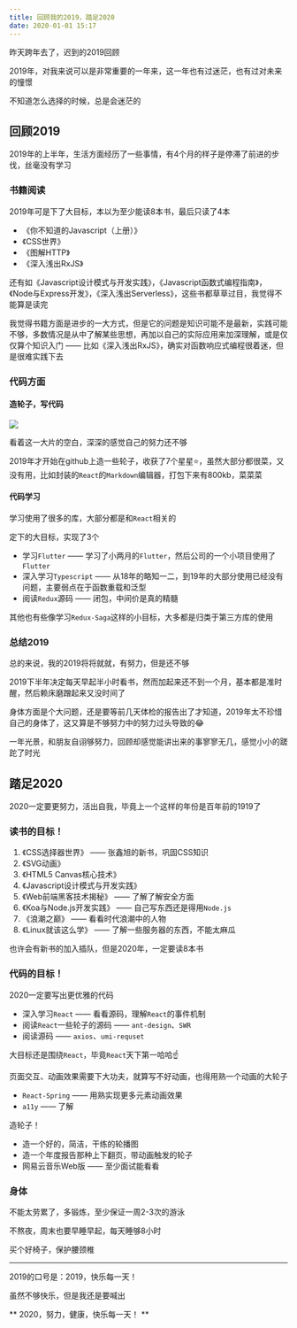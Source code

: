 ```yaml
---
title: 回顾我的2019，踏足2020
date: 2020-01-01 15:17
---
```


昨天跨年去了，迟到的2019回顾

2019年，对我来说可以是非常重要的一年来，这一年也有过迷茫，也有过对未来的憧憬

不知道怎么选择的时候，总是会迷茫的

## 回顾2019

2019年的上半年，生活方面经历了一些事情，有4个月的样子是停滞了前进的步伐，丝毫没有学习

### 书籍阅读

2019年可是下了大目标，本以为至少能读8本书，最后只读了4本

- 《你不知道的Javascript（上册）》
- 《CSS世界》
- 《图解HTTP》
- 《深入浅出RxJS》

还有如《Javascript设计模式与开发实践》，《Javascript函数式编程指南》，《Node与Express开发》，《深入浅出Serverless》，这些书都草草过目，我觉得不能算是读完

我觉得书籍方面是进步的一大方式，但是它的问题是知识可能不是最新，实践可能不够，多数情况是从中了解某些思想，再加以自己的实际应用来加深理解，或是仅仅算个知识入门 —— 比如《深入浅出RxJS》，确实对函数响应式编程很着迷，但是很难实践下去

### 代码方面

#### 造轮子，写代码

![](./2019-contributions.png)

看着这一大片的空白，深深的感觉自己的努力还不够

2019年才开始在github上造一些轮子，收获了7个星星⭐️，虽然大部分都很菜，又没有用，比如封装的`React`的`Markdown`编辑器，打包下来有800kb，菜菜菜

#### 代码学习

学习使用了很多的库，大部分都是和`React`相关的

定下的大目标，实现了3个

- 学习`Flutter` —— 学习了小两月的`Flutter`，然后公司的一个小项目使用了`Flutter`
- 深入学习`Typescript` —— 从18年的略知一二，到19年的大部分使用已经没有问题，主要弱点在于函数重载和泛型
- 阅读`Redux`源码 —— 闭包，中间价是真的精髓

其他也有些像学习`Redux-Saga`这样的小目标，大多都是归类于第三方库的使用

### 总结2019

总的来说，我的2019将将就就，有努力，但是还不够

2019下半年决定每天早起半小时看书，然而加起来还不到一个月，基本都是准时醒，然后赖床磨蹭起来又没时间了

身体方面是个大问题，还是要等前几天体检的报告出了才知道，2019年太不珍惜自己的身体了，这又算是不够努力中的努力过头导致的😂

一年光景，和朋友自诩够努力，回顾却感觉能讲出来的事寥寥无几，感觉小小的蹉跎了时光

## 踏足2020

2020一定要更努力，活出自我，毕竟上一个这样的年份是百年前的1919了

### 读书的目标！

1. 《CSS选择器世界》 —— 张鑫旭的新书，巩固CSS知识
2. 《SVG动画》
3. 《HTML5 Canvas核心技术》
4. 《Javascript设计模式与开发实践》
5. 《Web前端黑客技术揭秘》 —— 了解了解安全方面
6. 《Koa与Node.js开发实践》 —— 自己写东西还是得用`Node.js`
7. 《浪潮之巅》 —— 看看时代浪潮中的人物
8. 《Linux就该这么学》 —— 了解一些服务器的东西，不能太麻瓜

也许会有新书的加入插队，但是2020年，一定要读8本书

### 代码的目标！

2020一定要写出更优雅的代码

- 深入学习`React` —— 看看源码，理解`React`的事件机制
- 阅读`React`一些轮子的源码 —— `ant-design`、`SWR`
- 阅读源码 —— `axios`、`umi-requset`

大目标还是围绕`React`，毕竟`React`天下第一哈哈☝️

页面交互、动画效果需要下大功夫，就算写不好动画，也得用熟一个动画的大轮子

- `React-Spring` —— 用熟实现更多元素动画效果
- `a11y` —— 了解

造轮子！

- 造一个好的，简洁，干练的轮播图
- 造一个年度报告那种上下翻页，带动画触发的轮子
- 网易云音乐Web版 —— 至少面试能看看

### 身体

不能太劳累了，多锻炼，至少保证一周2-3次的游泳

不熬夜，周末也要早睡早起，每天睡够8小时

买个好椅子，保护腰颈椎

---

2019的口号是：2019，快乐每一天！

虽然不够快乐，但是我还是要喊出

** 2020，努力，健康，快乐每一天！ **
